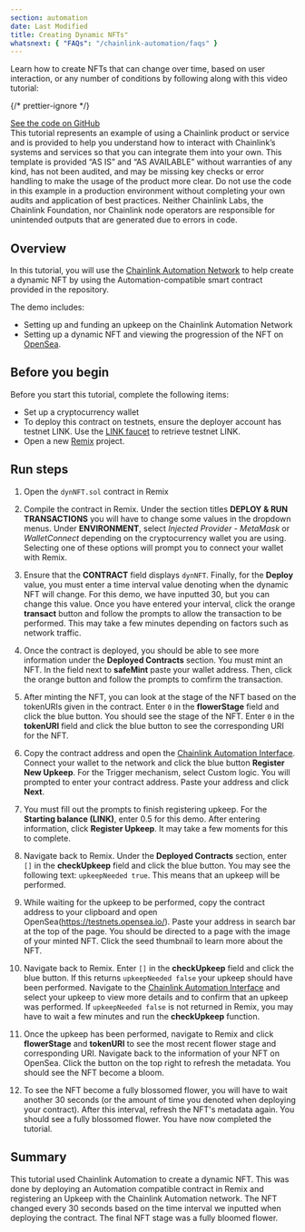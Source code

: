 ```yaml
---
section: automation
date: Last Modified
title: Creating Dynamic NFTs"
whatsnext: { "FAQs": "/chainlink-automation/faqs" }
---
```



Learn how to create NFTs that can change over time, based on user interaction, or any number of conditions by following along with this video tutorial:

<YouTube id="https://www.youtube.com/watch?v=E7Rm1LUKhj4" />

{/* prettier-ignore */}
<div class="remix-callout">
  <a href="https://github.com/smartcontractkit/smart-contract-examples/tree/main/dynamic-nft">See the code on GitHub</a>
</div>

<Aside type="caution" title="Disclaimer">
  This tutorial represents an example of using a Chainlink product or service and is provided to help you understand how
  to interact with Chainlink’s systems and services so that you can integrate them into your own. This template is
  provided “AS IS” and “AS AVAILABLE” without warranties of any kind, has not been audited, and may be missing key
  checks or error handling to make the usage of the product more clear. Do not use the code in this example in a
  production environment without completing your own audits and application of best practices. Neither Chainlink Labs,
  the Chainlink Foundation, nor Chainlink node operators are responsible for unintended outputs that are generated due
  to errors in code.
</Aside>

## Overview

In this tutorial, you will use the [Chainlink Automation Network](https://automation.chain.link) to help create a dynamic NFT by using the Automation-compatible smart contract provided in the repository.

The demo includes:

- Setting up and funding an upkeep on the Chainlink Automation Network
- Setting up a dynamic NFT and viewing the progression of the NFT on [OpenSea](https://testnets.opensea.io/).

## Before you begin

Before you start this tutorial, complete the following items:

- Set up a cryptocurrency wallet
- To deploy this contract on testnets, ensure the deployer account has testnet LINK. Use the [LINK faucet](https://faucets.chain.link/) to retrieve testnet LINK.
- Open a new [Remix](https://remix.ethereum.org/) project.

## Run steps

1. Open the `dynNFT.sol` contract in Remix

   <CodeSample src="samples/Automation/tutorials/dynNFT.sol" showButtonOnly />

1. Compile the contract in Remix. Under the section titles **DEPLOY & RUN TRANSACTIONS** you will have to change some values in the dropdown menus. Under **ENVIRONMENT**, select _Injected Provider - MetaMask_ or _WalletConnect_ depending on the cryptocurrency wallet you are using. Selecting one of these options will prompt you to connect your wallet with Remix.

   <ClickToZoom src="/images/automation/dynnft-qs-1.png" alt="Dynamic NFT Quickstart Step 2" style="max-width: 70%;" />

1. Ensure that the **CONTRACT** field displays `dynNFT`. Finally, for the **Deploy** value, you must enter a time interval value denoting when the dynamic NFT will change. For this demo, we have inputted 30, but you can change this value. Once you have entered your interval, click the orange **transact** button and follow the prompts to allow the transaction to be performed. This may take a few minutes depending on factors such as network traffic.

1. Once the contract is deployed, you should be able to see more information under the **Deployed Contracts** section. You must mint an NFT. In the field next to **safeMint** paste your wallet address. Then, click the orange button and follow the prompts to comfirm the transaction.

   <ClickToZoom src="/images/automation/dynnft-qs-2.png" alt="Dynamic NFT Quickstart Step 4" style="max-width: 70%;" />

1. After minting the NFT, you can look at the stage of the NFT based on the tokenURIs given in the contract. Enter `0` in the **flowerStage** field and click the blue button. You should see the stage of the NFT. Enter `0` in the **tokenURI** field and click the blue button to see the corresponding URI for the NFT.

   <ClickToZoom
     src="/images/automation/dynnft-qs-3.png"
     alt="Dynamic NFT Quickstart Step 5.1"
     style="max-width: 70%;"
   />
   <ClickToZoom
     src="/images/automation/dynnft-qs-4.png"
     alt="Dynamic NFT Quickstart Step 5.2"
     style="max-width: 70%;"
   />

1. Copy the contract address and open the [Chainlink Automation Interface](https://automation.chain.link). Connect your wallet to the network and click the blue button **Register New Upkeep**. For the Trigger mechanism, select Custom logic. You will prompted to enter your contract address. Paste your address and click **Next**.

   <ClickToZoom src="/images/automation/dynnft-qs-5.png" alt="Dynamic NFT Quickstart Step 6" style="max-width: 70%;" />

1. You must fill out the prompts to finish registering upkeep. For the **Starting balance (LINK)**, enter 0.5 for this demo. After entering information, click **Register Upkeep**. It may take a few moments for this to complete.

1. Navigate back to Remix. Under the **Deployed Contracts** section, enter `[]` in the **checkUpkeep** field and click the blue button. You may see the following text: `upkeepNeeded true`. This means that an upkeep will be performed.

1. While waiting for the upkeep to be performed, copy the contract address to your clipboard and open OpenSea(https://testnets.opensea.io/). Paste your address in search bar at the top of the page. You should be directed to a page with the image of your minted NFT. Click the seed thumbnail to learn more about the NFT.

   <ClickToZoom src="/images/automation/dynnft-qs-6.png" alt="Dynamic NFT Quickstart Step 9" style="max-width: 70%;" />

1. Navigate back to Remix. Enter `[]` in the **checkUpkeep** field and click the blue button. If this returns `upkeepNeeded false` your upkeep should have been performed. Navigate to the [Chainlink Automation Interface](https://automation.chain.link) and select your upkeep to view more details and to confirm that an upkeep was performed. If `upkeepNeeded false` is not returned in Remix, you may have to wait a few minutes and run the **checkUpkeep** function.

   <ClickToZoom src="/images/automation/dynnft-qs-7.png" alt="Dynamic NFT Quickstart Step 10" style="max-width: 70%;" />

1. Once the upkeep has been performed, navigate to Remix and click **flowerStage** and **tokenURI** to see the most recent flower stage and corresponding URI. Navigate back to the information of your NFT on OpenSea. Click the button on the top right to refresh the metadata. You should see the NFT become a bloom.

   <ClickToZoom src="/images/automation/dynnft-qs-8.png" alt="Dynamic NFT Quickstart Step 11" style="max-width: 70%;" />

1. To see the NFT become a fully blossomed flower, you will have to wait another 30 seconds (or the amount of time you denoted when deploying your contract). After this interval, refresh the NFT's metadata again. You should see a fully blossomed flower. You have now completed the tutorial.

   <ClickToZoom src="/images/automation/dynnft-qs-9.png" alt="Dynamic NFT Quickstart Step 12" style="max-width: 70%;" />

## Summary

This tutorial used Chainlink Automation to create a dynamic NFT. This was done by deploying an Automation compatible contract in Remix and registering an Upkeep with the Chainlink Automation network. The NFT changed every 30 seconds based on the time interval we inputted when deploying the contract. The final NFT stage was a fully bloomed flower.
